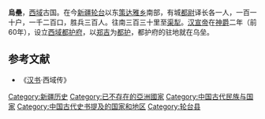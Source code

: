 '''烏壘'''，[[西域|西域]]古国。在今[[新疆|新疆]][[轮台|轮台]]以东[[策达雅乡|策达雅乡]]南部，有城[[都尉|都尉]]译长各一人，一百一十户，一千二百口，胜兵三百人。往南三百三十里至[[渠犁|渠犁]]。[[汉宣帝|汉宣帝]]在[[神爵|神爵]]二年（前60年），设立[[西域都护府|西域都护府]]，以[[郑吉|郑吉]]为[[都护|都护]]，都护府的驻地就在乌垒。


==参考文献==
*《[[汉书|汉书]]·西域传》

{{西域三十六国}}

[[Category:新疆历史|Category:新疆历史]]
[[Category:已不存在的亞洲國家|Category:已不存在的亞洲國家]]
[[Category:中国古代民族与国家|Category:中国古代民族与国家]]
[[Category:中国古代史书提及的国家和地区|Category:中国古代史书提及的国家和地区]]
[[Category:轮台县|Category:轮台县]]